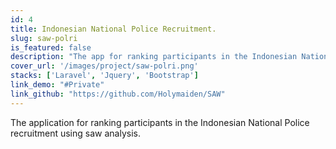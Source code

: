 ```yaml
---
id: 4
title: Indonesian National Police Recruitment.
slug: saw-polri
is_featured: false
description: "The app for ranking participants in the Indonesian National Police recruitment using saw analysis."
cover_url: '/images/project/saw-polri.png'
stacks: ['Laravel', 'Jquery', 'Bootstrap']
link_demo: "#Private"
link_github: "https://github.com/Holymaiden/SAW"
---
```


The application for ranking participants in the Indonesian National Police recruitment using saw analysis.